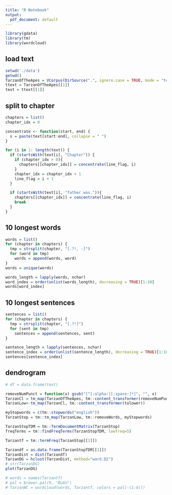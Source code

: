 ```yaml
---
title: "R Notebook"
output:
  pdf_document: default
---
```

```r
library(gdata)
library(tm)
library(wordcloud)
```


## load text
```r
setwd('./data')
getwd()
TarzanOfTheApes = VCorpus(DirSource(".", ignore.case = TRUE, mode = "text", encoding="UTF-8"))
ttext = TarzanOfTheApes[[1]]
text = ttext[[1]]
```
## split to chapter
```r
chapters = list()
chapter_idx = 0

concentrate <- function(start, end) {
  s = paste(text[start:end], collapse = " ")
}

for (i in 1: length(text)) {
  if (startsWith(text[i], "Chapter")) {
    if (chapter_idx > 0){
      chapters[[chapter_idx]] = concentrate(line_flag, i)
    }
    chapter_idx = chapter_idx + 1
    line_flag = i + 1
  }

  if (startsWith(text[i], "father was.")){
    chapters[[chapter_idx]] = concentrate(line_flag, i)
    break
  }
}

```

## 10 longest words
```r
words = list()
for (chapter in chapters) {
  tmp = strsplit(chapter, "[.?!, -]")
  for (word in tmp)
    words = append(words, word)
}
words = unique(words)

words_length = lapply(words, nchar)
word_index = order(unlist(words_length), decreasing = TRUE)[1:10]
words[word_index]

```

## 10 longest sentences 
```r
sentences = list()
for (chapter in chapters) {
  tmp = strsplit(chapter, "[.?!]")
  for (sent in tmp)
    sentences = append(sentences, sent)
}

sentence_length = lapply(sentences, nchar)
sentence_index = order(unlist(sentence_length), decreasing = TRUE)[1:10]
sentences[sentence_index]
```
## dendrogram
```r

# df = data.frame(text)

removeNumPunct = function(x) gsub("[^[:alpha:][:space:]*]", "", x)
TarzanCl = tm_map(TarzanOfTheApes, tm::content_transformer(removeNumPunct))
TarzanLow<-tm_map(TarzanCl, tm::content_transformer(tolower))

myStopwords = c(tm::stopwords("english"))
TarzanStop = tm::tm_map(TarzanLow, tm::removeWords, myStopwords)

TarzanStopTDM = tm::TermDocumentMatrix(TarzanStop)
freqTerms = tm::findFreqTerms(TarzanStopTDM, lowfreq=5)

Tarzantf = tm::termFreq(TarzanStop[[1]])

Tarzandf = as.data.frame(TarzanStopTDM[[1]])
TarzanDist = dist(Tarzandf)
TarzanDG = hclust(TarzanDist, method="ward.D2")
# str(TarzanDG)
plot(TarzanDG)
```

```r
# words = names(Tarzantf)
# pal = brewer.pal(9, "BuGn")
# TarzanWC = wordcloud(words, Tarzantf, colors = pal[-(1:4)])
```

